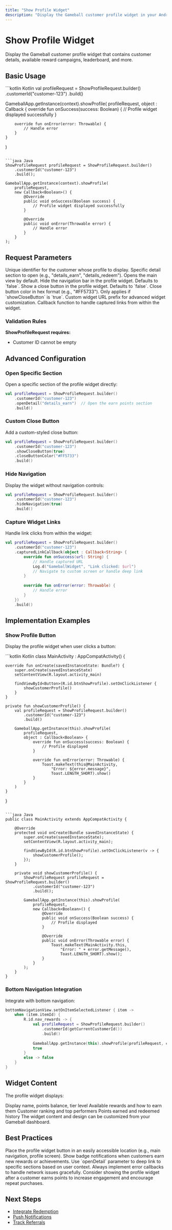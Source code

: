 ```yaml
---
title: "Show Profile Widget"
description: "Display the Gameball customer profile widget in your Android app"
---
```


# Show Profile Widget

Display the Gameball customer profile widget that contains customer details, available reward campaigns, leaderboard, and more.

## Basic Usage

<CodeGroup>
```kotlin Kotlin
val profileRequest = ShowProfileRequest.builder()
    .customerId("customer-123")
    .build()

GameballApp.getInstance(context).showProfile(
    profileRequest,
    object : Callback<Boolean> {
        override fun onSuccess(success: Boolean) {
            // Profile widget displayed successfully
        }
        
        override fun onError(error: Throwable) {
            // Handle error
        }
    }
)
```

```java Java
ShowProfileRequest profileRequest = ShowProfileRequest.builder()
    .customerId("customer-123")
    .build();

GameballApp.getInstance(context).showProfile(
    profileRequest,
    new Callback<Boolean>() {
        @Override
        public void onSuccess(Boolean success) {
            // Profile widget displayed successfully
        }
        
        @Override
        public void onError(Throwable error) {
            // Handle error
        }
    }
);
```
</CodeGroup>

## Request Parameters

<ParamField body="customerId" type="string" required>
Unique identifier for the customer whose profile to display.
</ParamField>

<ParamField body="openDetail" type="string">
Specific detail section to open (e.g., "details_earn", "details_redeem"). Opens the main view by default.
</ParamField>

<ParamField body="hideNavigation" type="boolean">
Hide the navigation bar in the profile widget. Defaults to `false`.
</ParamField>

<ParamField body="showCloseButton" type="boolean">
Show a close button in the profile widget. Defaults to `false`.
</ParamField>

<ParamField body="closeButtonColor" type="string">
Close button color in hex format (e.g., "#FF5733"). Only applies if `showCloseButton` is `true`.
</ParamField>

<ParamField body="widgetUrlPrefix" type="string">
Custom widget URL prefix for advanced widget customization.
</ParamField>

<ParamField body="capturedLinkCallback" type="Callback">
Callback function to handle captured links from within the widget.
</ParamField>

### Validation Rules

**ShowProfileRequest requires:**
- Customer ID cannot be empty

## Advanced Configuration

### Open Specific Section

Open a specific section of the profile widget directly:

```kotlin
val profileRequest = ShowProfileRequest.builder()
    .customerId("customer-123")
    .openDetail("details_earn")  // Open the earn points section
    .build()
```

### Custom Close Button

Add a custom-styled close button:

```kotlin
val profileRequest = ShowProfileRequest.builder()
    .customerId("customer-123")
    .showCloseButton(true)
    .closeButtonColor("#FF5733")
    .build()
```

### Hide Navigation

Display the widget without navigation controls:

```kotlin
val profileRequest = ShowProfileRequest.builder()
    .customerId("customer-123")
    .hideNavigation(true)
    .build()
```

### Capture Widget Links

Handle link clicks from within the widget:

```kotlin
val profileRequest = ShowProfileRequest.builder()
    .customerId("customer-123")
    .capturedLinkCallback(object : Callback<String> {
        override fun onSuccess(url: String) {
            // Handle captured URL
            Log.d("GameballWidget", "Link clicked: $url")
            // Navigate to custom screen or handle deep link
        }
        
        override fun onError(error: Throwable) {
            // Handle error
        }
    })
    .build()
```

## Implementation Examples

### Show Profile Button

Display the profile widget when user clicks a button:

<CodeGroup>
```kotlin Kotlin
class MainActivity : AppCompatActivity() {
    
    override fun onCreate(savedInstanceState: Bundle?) {
        super.onCreate(savedInstanceState)
        setContentView(R.layout.activity_main)
        
        findViewById<Button>(R.id.btnShowProfile).setOnClickListener {
            showCustomerProfile()
        }
    }
    
    private fun showCustomerProfile() {
        val profileRequest = ShowProfileRequest.builder()
            .customerId("customer-123")
            .build()
            
        GameballApp.getInstance(this).showProfile(
            profileRequest,
            object : Callback<Boolean> {
                override fun onSuccess(success: Boolean) {
                    // Profile displayed
                }
                
                override fun onError(error: Throwable) {
                    Toast.makeText(this@MainActivity, 
                        "Error: ${error.message}", 
                        Toast.LENGTH_SHORT).show()
                }
            }
        )
    }
}
```

```java Java
public class MainActivity extends AppCompatActivity {
    
    @Override
    protected void onCreate(Bundle savedInstanceState) {
        super.onCreate(savedInstanceState);
        setContentView(R.layout.activity_main);
        
        findViewById(R.id.btnShowProfile).setOnClickListener(v -> {
            showCustomerProfile();
        });
    }
    
    private void showCustomerProfile() {
        ShowProfileRequest profileRequest = ShowProfileRequest.builder()
            .customerId("customer-123")
            .build();
            
        GameballApp.getInstance(this).showProfile(
            profileRequest,
            new Callback<Boolean>() {
                @Override
                public void onSuccess(Boolean success) {
                    // Profile displayed
                }
                
                @Override
                public void onError(Throwable error) {
                    Toast.makeText(MainActivity.this, 
                        "Error: " + error.getMessage(), 
                        Toast.LENGTH_SHORT).show();
                }
            }
        );
    }
}
```
</CodeGroup>

### Bottom Navigation Integration

Integrate with bottom navigation:

```kotlin
bottomNavigationView.setOnItemSelectedListener { item ->
    when (item.itemId) {
        R.id.nav_rewards -> {
            val profileRequest = ShowProfileRequest.builder()
                .customerId(getCurrentCustomerId())
                .build()
                
            GameballApp.getInstance(this).showProfile(profileRequest, callback)
            true
        }
        else -> false
    }
}
```

## Widget Content

The profile widget displays:

<CardGroup cols={2}>
<Card title="Customer Info" icon="user">
Display name, points balance, tier level
</Card>

<Card title="Reward Campaigns" icon="gift">
Available rewards and how to earn them
</Card>

<Card title="Leaderboard" icon="trophy">
Customer ranking and top performers
</Card>

<Card title="Transaction History" icon="clock-rotate-left">
Points earned and redeemed history
</Card>
</CardGroup>

<Info>
The widget content and design can be customized from your Gameball dashboard.
</Info>

## Best Practices

<Steps>
<Step title="Prominent Access">
Place the profile widget button in an easily accessible location (e.g., main navigation, profile screen).
</Step>

<Step title="Badge Indicators">
Show badge notifications when customers earn new rewards or achievements.
</Step>

<Step title="Deep Linking">
Use `openDetail` parameter to deep link to specific sections based on user context.
</Step>

<Step title="Error Handling">
Always implement error callbacks to handle network issues gracefully.
</Step>
</Steps>

<Tip>
Consider showing the profile widget after a customer earns points to increase engagement and encourage repeat purchases.
</Tip>

## Next Steps

- [Integrate Redemption](/installation-guide/android-v3/integrate-redemption)
- [Push Notifications](/installation-guide/android-v3/push-notifications)
- [Track Referrals](/installation-guide/android-v3/track-referrals)

